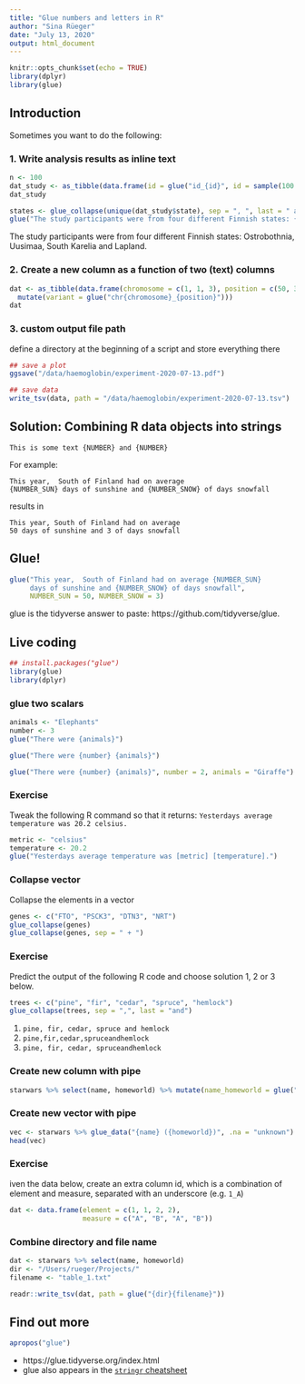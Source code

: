 ```yaml
---
title: "Glue numbers and letters in R"
author: "Sina Rüeger"
date: "July 13, 2020"
output: html_document
---
```


```r
knitr::opts_chunk$set(echo = TRUE)
library(dplyr)
library(glue)
```

## Introduction

Sometimes you want to do the following:

### 1. Write analysis results as inline text

```r
n <- 100
dat_study <- as_tibble(data.frame(id = glue("id_{id}", id = sample(100:999, n)), state = sample(c("Uusimaa", "Ostrobothnia", "South Karelia", "Lapland"), n, replace = TRUE))) 
dat_study
```

```r
states <- glue_collapse(unique(dat_study$state), sep = ", ", last = " and ")
glue("The study participants were from four different Finnish states: {states}.")
```
The study participants were from four different Finnish states: Ostrobothnia, Uusimaa, South Karelia and Lapland. 



### 2. Create a new column as a function of two (text) columns


```r
dat <- as_tibble(data.frame(chromosome = c(1, 1, 3), position = c(50, 30, 70)) %>% 
  mutate(variant = glue("chr{chromosome}_{position}")))
dat
```


### 3. custom output file path

define a directory at the beginning of a script and store everything there


```r
## save a plot
ggsave("/data/haemoglobin/experiment-2020-07-13.pdf")

## save data
write_tsv(data, path = "/data/haemoglobin/experiment-2020-07-13.tsv")
```


## Solution: Combining R data objects into strings

`This is some text {NUMBER} and {NUMBER}`

For example:
```
This year,  South of Finland had on average 
{NUMBER_SUN} days of sunshine and {NUMBER_SNOW} of days snowfall
```

results in
```
This year, South of Finland had on average 
50 days of sunshine and 3 of days snowfall
```

## Glue!

```r
glue("This year,  South of Finland had on average {NUMBER_SUN} 
     days of sunshine and {NUMBER_SNOW} of days snowfall", 
     NUMBER_SUN = 50, NUMBER_SNOW = 3)
```


glue is the tidyverse answer to paste: https://github.com/tidyverse/glue.


## Live coding

```r
## install.packages("glue")
library(glue)
library(dplyr)
```


### glue two scalars
```r
animals <- "Elephants"
number <- 3
glue("There were {animals}")
```

```r
glue("There were {number} {animals}")
```

```r
glue("There were {number} {animals}", number = 2, animals = "Giraffe")
```


### Exercise

Tweak the following R command so that it returns: `Yesterdays average temperature was 20.2 celsius.`

```r
metric <- "celsius"
temperature <- 20.2
glue("Yesterdays average temperature was [metric] [temperature].")
```

### Collapse vector

Collapse the elements in a vector

```r
genes <- c("FTO", "PSCK3", "DTN3", "NRT")
glue_collapse(genes)
glue_collapse(genes, sep = " + ")
```

### Exercise

Predict the output of the following R code and choose solution 1, 2 or 3 below.

```r
trees <- c("pine", "fir", "cedar", "spruce", "hemlock")
glue_collapse(trees, sep = ",", last = "and")
```

1. `pine, fir, cedar, spruce and hemlock`
1. `pine,fir,cedar,spruceandhemlock`
1. `pine, fir, cedar, spruceandhemlock`


### Create new column with pipe 

```r
starwars %>% select(name, homeworld) %>% mutate(name_homeworld = glue("{name} ({homeworld})"))
```

### Create new vector with pipe

```r
vec <- starwars %>% glue_data("{name} ({homeworld})", .na = "unknown")
head(vec)
```

### Exercise

iven the data below, create an extra column id, which is a combination of element and measure, separated with an underscore (e.g. `1_A`)

```r
dat <- data.frame(element = c(1, 1, 2, 2), 
                  measure = c("A", "B", "A", "B"))
```

### Combine directory and file name

```r
dat <- starwars %>% select(name, homeworld) 
dir <- "/Users/rueger/Projects/" 
filename <- "table_1.txt"

readr::write_tsv(dat, path = glue("{dir}{filename}"))
```


## Find out more

```r
apropos("glue")
```

- https://glue.tidyverse.org/index.html
- glue also appears in the [`stringr` cheatsheet](https://raw.githubusercontent.com/rstudio/cheatsheets/master/strings.pdf)
